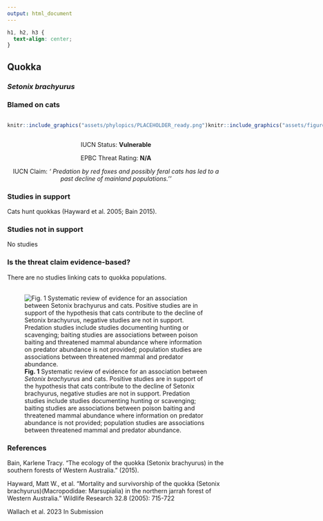 ```yaml
---
output: html_document
---
```

```css
h1, h2, h3 {
  text-align: center;
}
```

## **Quokka**
### *Setonix brachyurus*
### Blamed on cats

:::: {style="display: flex;"}

::: {}
  ```r
  knitr::include_graphics("assets/phylopics/PLACEHOLDER_ready.png")
  ```
:::

::: {}

:::

::: {}
  ```r
  knitr::include_graphics("assets/figures/Map_Cat_Setonix brachyurus.png")
  ```
:::

::::
<center>
IUCN Status: **Vulnerable**

EPBC Threat Rating: **N/A**

IUCN Claim: *' Predation by red foxes and possibly feral cats has led to a past decline of mainland populations.''*

</center>

### Studies in support

Cats hunt quokkas (Hayward et al. 2005; Bain 2015).

### Studies not in support

No studies

### Is the threat claim evidence-based?

There are no studies linking cats to quokka populations.
<br>
<br>

![**Fig. 1**  Systematic review of evidence for an association between *Setonix brachyurus* and cats. Positive studies are in support of the hypothesis that cats contribute to the decline of Setonix brachyurus, negative studies are not in support. Predation studies include studies documenting hunting or scavenging; baiting studies are associations between poison baiting and threatened mammal abundance where information on predator abundance is not provided; population studies are associations between threatened mammal and predator abundance.](assets/figures/Main_Evidence_Cat_Setonix brachyurus.png)

### References

Bain, Karlene Tracy. "The ecology of the quokka (Setonix brachyurus) in the southern forests of Western Australia." (2015).

Hayward, Matt W., et al. "Mortality and survivorship of the quokka (Setonix brachyurus)(Macropodidae: Marsupialia) in the northern jarrah forest of Western Australia." Wildlife Research 32.8 (2005): 715-722

Wallach et al. 2023 In Submission

